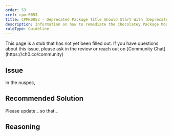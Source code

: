 ```yaml
---
order: 53
xref: cpmr0053
title: CPMR0053 - Deprecated Package Title Should Start With [Deprecated] (nuspec)
description: Information on how to remediate the Chocolatey Package Moderation Rule 0053
ruleType: Guideline
---
```


<PackageValidatorRuleGuideline />

<Callout type="info">
    This page is a stub that has not yet been filled out. If you have questions about this issue, please ask in the review or reach out on [Community Chat](https://ch0.co/community)
</Callout>

## Issue

In the nuspec,

## Recommended Solution

Please update _ so that _

## Reasoning
